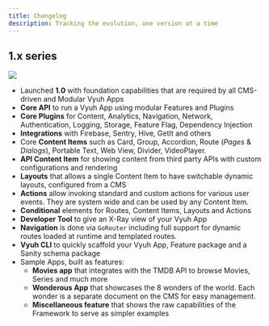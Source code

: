 ```yaml
---
title: Changelog
description: Tracking the evolution, one version at a time
---
```


## 1.x series

![](images/vyuh-1.0.png)

- Launched **1.0** with foundation capabilities that are required by all
  CMS-driven and Modular Vyuh Apps
- **Core API** to run a Vyuh App using modular Features and Plugins
- **Core Plugins** for Content, Analytics, Navigation, Network, Authentication,
  Logging, Storage, Feature Flag, Dependency Injection
- **Integrations** with Firebase, Sentry, Hive, GetIt and others
- Core **Content Items** such as Card, Group, Accordion, Route (_Pages_ &
  _Dialogs_), Portable Text, Web View, Divider, VideoPlayer.
- **API Content Item** for showing content from third party APIs with custom
  configurations and rendering
- **Layouts** that allows a single Content Item to have switchable dynamic
  layouts, configured from a CMS
- **Actions** allow invoking standard and custom actions for various user
  events. They are system wide and can be used by any Content Item.
- **Conditional** elements for Routes, Content Items, Layouts and Actions
- **Developer Tool** to give an X-Ray view of your Vyuh App
- **Navigation** is done via `GoRouter` including full support for dynamic
  routes loaded at runtime and templated routes.
- **Vyuh CLI** to quickly scaffold your Vyuh App, Feature package and a Sanity
  schema package
- Sample Apps, built as features:
  - **Movies app** that integrates with the TMDB API to browse Movies, Series
    and much more
  - **Wonderous App** that showcases the 8 wonders of the world. Each wonder is
    a separate document on the CMS for easy management.
  - **Miscellaneous feature** that shows the raw capabilities of the Framework
    to serve as simpler examples
